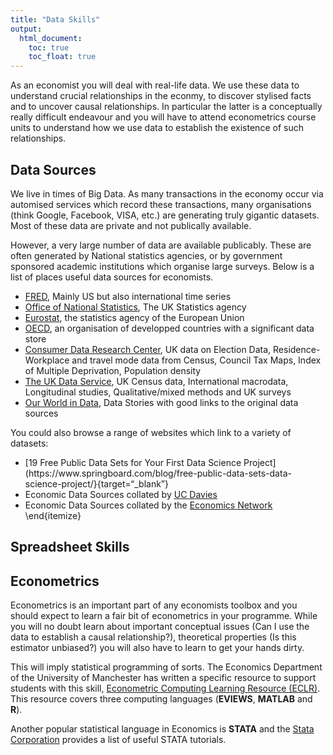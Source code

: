 ```yaml
---
title: "Data Skills"
output:
  html_document:
    toc: true
    toc_float: true
---
```


As an economist you will deal with real-life data. We use these data to understand crucial relationships in the econmy, to discover stylised facts and to uncover causal relationships. In particular the latter is a conceptually really difficult endeavour and you will have to attend econometrics course units to understand how we use data to establish the existence of such relationships.

## Data Sources

We live in times of Big Data. As many transactions in the economy occur via automised services which record these transactions, many organisations (think Google, Facebook, VISA, etc.) are generating truly gigantic datasets. Most of these data are private and not publically available.

However, a very large number of data are available publicably. These are often generated by National statistics agencies, or by government sponsored academic institutions which organise large surveys. Below is a list of places useful data sources for economists.

* [FRED](https://fred.stlouisfed.org/){target="_blank"}, Mainly US but also international time series  
* [Office of National Statistics](https://www.ons.gov.uk/){target="_blank"}, The UK Statistics agency  
* [Eurostat](https://ec.europa.eu/eurostat){target="_blank"}, the statistics agency of the European Union  
* [OECD](https://data.oecd.org/){target="_blank"}, an organisation of developped countries with a significant data store  
* [Consumer Data Research Center](https://data.cdrc.ac.uk/){target="_blank"}, UK data on Election Data, Residence-Workplace and travel mode data from Census, Council Tax Maps, Index of Multiple Deprivation, Population density  
*	[The UK Data Service](https://www.ukdataservice.ac.uk/){target="_blank"}, UK Census data, International macrodata, Longitudinal studies,	Qualitative/mixed methods and UK surveys  
* [Our World in Data](https://ourworldindata.org/){target="_blank"}, Data Stories with good links to the original data sources  

You could also browse a range of websites which link to a variety of datasets:

* [19 Free Public Data Sets for Your First Data Science Project](https://www.springboard.com/blog/free-public-data-sets-data-science-project/}{target="_blank"}  
*	Economic Data Sources collated by [UC Davies](http://cameron.econ.ucdavis.edu/e102/data.html){target="_blank"}  
* Economic Data Sources collated by the [Economics Network](https://www.economicsnetwork.ac.uk/data_sets){target="_blank"}  
\end{itemize}

## Spreadsheet Skills

## Econometrics

Econometrics is an important part of any economists toolbox and you should expect to learn a fair bit of econometrics in your programme. While you will no doubt learn about important conceptual issues (Can I use the data to establish a causal relationship?), theoretical properties (Is this estimator unbiased?) you will also have to learn to get your hands dirty. 

This will imply statistical programming of sorts. The Economics Department of the University of Manchester has written a specific resource to support students with this skill, [Econometric Computing Learning Resource (ECLR)](http://eclr.humanities.manchester.ac.uk/index.php/Main_Page). This resource covers three computing languages (**EVIEWS**, **MATLAB** and **R**).

Another popular statistical language in Economics is **STATA** and the [Stata Corporation](https://www.stata.com/links/resources-for-learning-stata/) provides a list of useful STATA tutorials.


